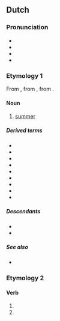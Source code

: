 ==Dutch==

===Pronunciation===
* {{IPA|nl|/ˈzoːmər/}}
* {{audio|nl|Nl-zomer.ogg|audio}}
* {{hyphenation|nl|zo|mer}}
* {{rhymes|nl|oːmər}}

===Etymology 1===
From {{inh|nl|dum|sōmer}}, from {{inh|nl|odt|*sumar}}, from {{inh|nl|gem-pro|*sumaraz}}.

====Noun====
{{nl-noun|m|-s|zomertje}}

# [[summer]]

=====Derived terms=====
* {{l|nl|overzomeren}}
* {{l|nl|verzomeren}}
* {{l|nl|zomerdag}}
* {{l|nl|zomeren}}
* {{l|nl|zomermaand}}
* {{l|nl|zomerpels}}
* {{l|nl|zomers}}
* {{l|nl|zomervacht}}
* {{l|nl|zomerweer}}

=====Descendants=====
* {{desc|af|somer}}
* {{desc|dcr|somer}}

=====See also=====
* {{list:seasons/nl}}

===Etymology 2===
{{nonlemma}}

====Verb====
{{head|nl|verb form}}

# {{nl-verb form of|p=1|n=sg|t=pres|m=ind|zomeren}}
# {{nl-verb form of|m=imp|zomeren}}